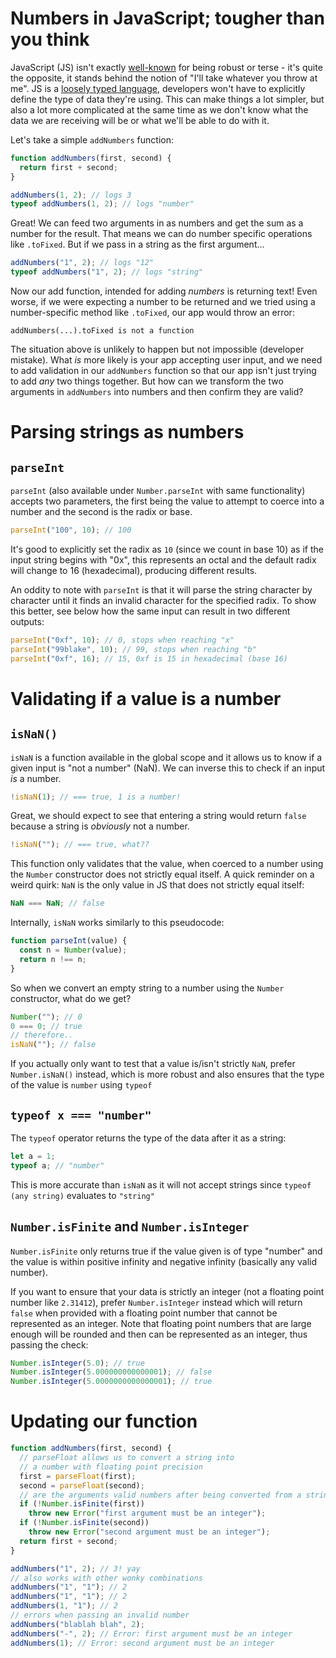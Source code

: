 # Numbers in JavaScript; tougher than you think

JavaScript (JS) isn't exactly [well-known](https://github.com/denysdovhan/wtfjs) for being robust or terse - it's quite the opposite, it stands behind the notion of "I'll take whatever you throw at me". JS is a [loosely typed language](https://en.wikipedia.org/wiki/Strong_and_weak_typing), developers won't have to explicitly define the type of data they're using. This can make things a lot simpler, but also a lot more complicated at the same time as we don't know what the data we are receiving will be or what we'll be able to do with it.

Let's take a simple `addNumbers` function:

```js
function addNumbers(first, second) {
  return first + second;
}
```

```js
addNumbers(1, 2); // logs 3
typeof addNumbers(1, 2); // logs "number"
```

Great! We can feed two arguments in as numbers and get the sum as a number for the result. That means we can do number specific operations like `.toFixed`. But if we pass in a string as the first argument...

```js
addNumbers("1", 2); // logs "12"
typeof addNumbers("1", 2); // logs "string"
```

Now our add function, intended for adding _numbers_ is returning text! Even worse, if we were expecting a number to be returned and we tried using a number-specific method like `.toFixed`, our app would throw an error:

`addNumbers(...).toFixed is not a function`

The situation above is unlikely to happen but not impossible (developer mistake). What _is_ more likely is your app accepting user input, and we need to add validation in our `addNumbers` function so that our app isn't just trying to add _any_ two things together. But how can we transform the two arguments in `addNumbers` into numbers and then confirm they are valid?

# Parsing strings as numbers

## `parseInt`

`parseInt` (also available under `Number.parseInt` with same functionality) accepts two parameters, the first being the value to attempt to coerce into a number and the second is the radix or base.

```js
parseInt("100", 10); // 100
```

It's good to explicitly set the radix as `10` (since we count in base 10) as if the input string begins with "0x", this represents an octal and the default radix will change to 16 (hexadecimal), producing different results.

An oddity to note with `parseInt` is that it will parse the string character by character until it finds an invalid character for the specified radix. To show this better, see below how the same input can result in two different outputs:

```js
parseInt("0xf", 10); // 0, stops when reaching "x"
parseInt("99blake", 10); // 99, stops when reaching "b"
parseInt("0xf", 16); // 15, 0xf is 15 in hexadecimal (base 16)
```

# Validating if a value is a number

## `isNaN()`

`isNaN` is a function available in the global scope and it allows us to know if a given input is "not a number" (NaN). We can inverse this to check if an input _is_ a number.

```js
!isNaN(1); // === true, 1 is a number!
```

Great, we should expect to see that entering a string would return `false` because a string is _obviously_ not a number.

```js
!isNaN(""); // === true, what??
```

This function only validates that the value, when coerced to a number using the `Number` constructor does not strictly equal itself. A quick reminder on a weird quirk: `NaN` is the only value in JS that does not strictly equal itself:

```js
NaN === NaN; // false
```

Internally, `isNaN` works similarly to this pseudocode:

```js
function parseInt(value) {
  const n = Number(value);
  return n !== n;
}
```

So when we convert an empty string to a number using the `Number` constructor, what do we get?

```js
Number(""); // 0
0 === 0; // true
// therefore..
isNaN(""); // false
```

If you actually only want to test that a value is/isn't strictly `NaN`, prefer `Number.isNaN()` instead, which is more robust and also ensures that the type of the value is `number` using `typeof`

## `typeof x === "number"`

The `typeof` operator returns the type of the data after it as a string:

```js
let a = 1;
typeof a; // "number"
```

This is more accurate than `isNaN` as it will not accept strings since `typeof (any string)` evaluates to `"string"`

## `Number.isFinite` and `Number.isInteger`

`Number.isFinite` only returns true if the value given is of type "number" and the value is within positive infinity and negative infinity (basically any valid number).

If you want to ensure that your data is strictly an integer (not a floating point number like `2.31412`), prefer `Number.isInteger` instead which will return `false` when provided with a floating point number that cannot be represented as an integer. Note that floating point numbers that are large enough will be rounded and then can be represented as an integer, thus passing the check:

```js
Number.isInteger(5.0); // true
Number.isInteger(5.000000000000001); // false
Number.isInteger(5.0000000000000001); // true
```

# Updating our function

```js
function addNumbers(first, second) {
  // parseFloat allows us to convert a string into
  // a number with floating point precision
  first = parseFloat(first);
  second = parseFloat(second);
  // are the arguments valid numbers after being converted from a string?
  if (!Number.isFinite(first))
    throw new Error("first argument must be an integer");
  if (!Number.isFinite(second))
    throw new Error("second argument must be an integer");
  return first + second;
}
```

```js
addNumbers("1", 2); // 3! yay
// also works with other wonky combinations
addNumbers("1", "1"); // 2
addNumbers("1", "1"); // 2
addNumbers(1, "1"); // 2
// errors when passing an invalid number
addNumbers("blablah blah", 2);
addNumbers("-", 2); // Error: first argument must be an integer
addNumbers(1); // Error: second argument must be an integer
```

<!--[PROPERTIES]
- slug: 'numbers-in-javascript'
  title: 'Numbers in JavaScript'
  description: "Simple, innocuous methods which will trip you up when working with numbers in JavaScript"
  image: cover.jpeg
  createdAt: 1627826463002
  location: 'posts/numbers-in-javascript.mdx'
  difficulty: Intermediate
  readTimeMins: 5
  coverAuthor: Nick Hillier
  coverAuthorUrl: https://unsplash.com/@nhillier
  labels:
    - programming
    - javascript
-->
